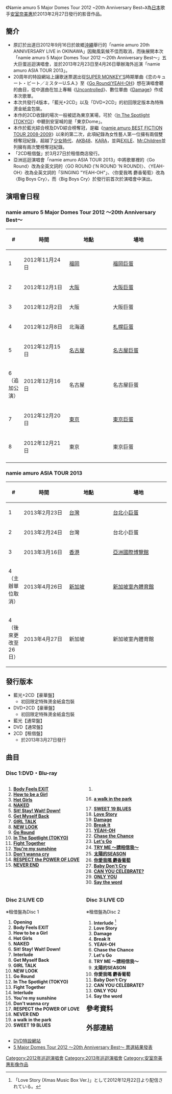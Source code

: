 {{Infobox concert tour
| concert_tour_name = Namie amuro 5 Major Domes Tour 2012 ~20th Anniversary Best~
| image =
| image_caption=
| artist = [[安室奈美惠|安室奈美惠]]
| location = [[日本|日本]]
| locations =[[日本|日本]]
| type = 全国
| album= 歷年單曲、[[Uncontrolled|Uncontrolled]]
| start_date = {{Start date|2012|11|24}}
| end_date = {{End date|2012|12|21}}
| number_of_legs = 
| number_of_shows = 8
| last_tour = [[namie_amuro_LIVE_STYLE_2011|namie amuro LIVE STYLE 2011]]<br/>（2012年）
| this_tour = '''Namie amuro 5 Major Domes Tour 2012 ~20th Anniversary Best~'''<br/>（2013年）
| next_tour = [[namie_amuro_FEEL_tour_2013|namie amuro FEEL tour 2013]]
}}
{{Infobox Album
| Name = namie amuro 5 Major Domes Tour 2012 〜20th Anniversary Best〜
| Type           = video
| Artist         = [[安室奈美惠|安室奈美惠]]
| Released       = 2013年2月27日
| Recorded       = 2012年12月1日・2日<br />（[[大阪巨蛋|京瓷大阪巨蛋]]）
| Genre          = [[J-POP|J-POP]]、[[R&B|R&B]]、[[舞曲|舞曲]]、[[流行電音|流行電音]]
| Length         = 142分（Disc 1）<br />76分57秒（Disc 2）
| Label          = [[avex_trax|avex trax]]
| Producer       = 
| Reviews        = 
| Chart position = * 週間第1名（[[公信榜|公信榜]]・DVD音樂）
* 週間第1名（公信榜・DVD綜合、藍光綜合）
| Certification  = *白金([[日本唱片協會|日本唱片協會]])
| Last album     = [[namie_amuro_LIVE_STYLE_2011|namie amuro LIVE STYLE 2011]]<br />（2011年）
| This album     = '''namie amuro 5 Major Domes Tour 2012 〜20th Anniversary Best〜'''<br />（2013年）
| Next album     = [[namie_amuro_FEEL_tour_2013|namie amuro FEEL tour 2013]]<br />（2014年）
}}
{{Infobox Album
| Name           = namie amuro 5 Major Domes Tour 2012 〜20th Anniversary Best〜
| Type           = live
| Artist         = [[安室奈美惠|安室奈美惠]]
| Released       = 2013年3月27日
| Recorded       = 2012年
| Genre          = [[J-POP|J-POP]]、[[R&B|R&B]]、[[舞曲|舞曲]]、[[流行電音|流行電音]]
| Length         = 76分57秒（Disc 1）
| Label          = [[avex_trax|avex trax]]
| Producer       = 
| Reviews        = 
| Chart position = 
| Certification  = 
| Last album     = [[namie_amuro_LIVE_STYLE_2011|namie amuro LIVE STYLE 2011]]<br />（2011年）
| This album     = '''namie amuro 5 Major Domes Tour 2012 〜20th Anniversary Best〜'''<br />（2013年）
| Next album     = [[FEEL_(安室奈美惠專輯)|FEEL]]<br />（2013年）
| Misc           = 
}}

《Namie amuro 5 Major Domes Tour 2012 ~20th Anniversary Best~》為[[日本|日本]]歌手[[安室奈美惠|安室奈美惠]]於2013年2月27日發行的影音作品。

==簡介==
*原訂於出道日2012年9月16日於故鄉[[沖繩|沖繩]]舉行的「namie amuro 20th ANNIVERSARY LIVE in OKINAWA」因颱風氣候不佳而取消，而後展開本次「namie amuro 5 Major Domes Tour 2012 〜20th Anniversary Best〜」五大巨蛋巡迴演唱會，並於2013年2月23日至4月26日舉辦海外巡演「namie amuro ASIA TOUR 2013」。
*20周年的特設網站上讓歌迷票選出從[[SUPER_MONKEY'S|SUPER MONKEY'S]]時期單曲《恋のキュート・ビート／ミスターU.S.A.》至《[[Go_Round/YEAH-OH|Go Round/YEAH-OH]]》想在演唱會聽的曲目，從中選曲在加上專輯《[[Uncontrolled|Uncontrolled]]》、數位單曲《[[Damage|Damage]]》作成本次歌單。
*本次共發行4版本，「藍光+2CD」以及「DVD+2CD」的初回限定版本為特殊燙金紙盒包裝。
*本作的2CD收錄的場次一般被認為東京某場，可於〈[[Uncontrolled|In The Spotlight (TOKYO)]]〉中聽到安室喊的是「東京Dome」。
*本作於藍光綜合榜及DVD綜合榜奪冠，是繼《[[namie_amuro_BEST_FICTION_TOUR_2008-2009|namie amuro BEST FICTION TOUR 2008-2009]]》以來的第二次，此項紀錄為女性藝人第一位擁有兩個雙榜奪冠紀錄，超越了[[少女時代|少女時代]]、[[AKB48|AKB48]]、[[KARA|KARA]]，並與[[EXILE|EXILE]]、[[Mr.Children|Mr.Children]]並列擁有兩次雙榜奪冠紀錄。
*「2CD租借盤」於3月27日於租借商店發行。
*亞洲巡迴演唱會「namie amuro ASIA TOUR 2013」中將歌單裡的〈Go Round〉改為全英文詞的〈GO ROUND ('N ROUND 'N ROUND)〉、〈YEAH-OH〉改為全英文詞的「SINGING "YEAH-OH"」、〈你愛我嗎 麝香葡萄〉改為〈Big Boys Cry〉，而〈Big Boys Cry〉於發行前首次於演唱會中演出。

==演唱會日程==
===namie amuro 5 Major Domes Tour 2012 〜20th Anniversary Best〜===
{| class="wikitable"
!#	  
!width="150" rowspan="1"|時間	 
!width="150" rowspan="1"|地點
!width="200" rowspan="1"|場地	 	 
|- bgcolor="#F0F8FF"
|1
|2012年11月24日
|[[福岡|福岡]]
|[[福岡巨蛋|福岡巨蛋]]
|- bgcolor="#F0F8FF"
|2
|2012年12月1日
|[[大阪市|大阪]]
|[[大阪巨蛋|大阪巨蛋]]
|- bgcolor="#F0F8FF"
|3
|2012年12月2日
|大阪
|大阪巨蛋
|- bgcolor="#F0F8FF"
|4
|2012年12月8日
|北海道
|[[札幌巨蛋|札幌巨蛋]]
|- bgcolor="#F0F8FF"
|5
|2012年12月15日
|[[名古屋|名古屋]]
|[[名古屋巨蛋|名古屋巨蛋]]
|- bgcolor="#F0F8FF"
|6（追加公演）
|2012年12月16日
|名古屋
|名古屋巨蛋
|- bgcolor="#F0F8FF"
|7
|2012年12月20日
|[[東京|東京]]
|[[東京巨蛋|東京巨蛋]]
|- bgcolor="#F0F8FF"
|8
|2012年12月21日
|東京
|東京巨蛋
|- bgcolor="#F0F8FF"
|}

===namie amuro ASIA TOUR 2013===
{| class="wikitable"
!#	  
!width="150" rowspan="1"|時間	 
!width="150" rowspan="1"|地點
!width="200" rowspan="1"|場地	 	 
|- bgcolor="#F0F8FF"
|1
|2013年2月23日
|[[台灣|台灣]]
|[[台北小巨蛋|台北小巨蛋]]
|- bgcolor="#F0F8FF"
|2
|2013年2月24日
|台灣
|台北小巨蛋
|- bgcolor="#F0F8FF"
|3
|2013年3月16日
|[[香港|香港]]
|[[亞洲國際博覽館|亞洲國際博覽館]]
|- bgcolor="#F0F8FF"
|4（主辦單位取消）
|2013年4月26日
|[[新加坡|新加坡]]
|[[新加坡室內體育館|新加坡室內體育館]]
|- bgcolor="#F0F8FF"
|4（後來更改至26日）
|2013年4月27日
|新加坡
|新加坡室內體育館
|}

==發行版本==
*藍光+2CD【豪華盤】
**初回限定特殊燙金紙盒包裝
*DVD+2CD【豪華盤】
**初回限定特殊燙金紙盒包裝
*藍光【通常盤】
*DVD【通常盤】
*2CD【租借盤】
**於2013年3月27日發行

==曲目==
=== Disc 1:DVD・Blu-ray ===
<div style="float:left; width:50%">
# '''[[Body_Feels_EXIT|Body Feels EXIT]]'''
# '''[[How_to_be_a_Girl|How to be a Girl]]'''
# '''[[Uncontrolled|Hot Girls]]'''
# '''[[NAKED/Fight_Together/Tempest|NAKED]]'''
# '''[[Sit!_Stay!_Wait!_Down!/Love_Story|Sit! Stay! Wait! Down!]]'''
# '''[[Break_It/Get_Myself_Back|Get Myself Back]]'''
# '''[[GIRL_TALK/the_SPEED_STAR|GIRL TALK]]'''
# '''[[60s_70s_80s|NEW LOOK]]'''
# '''[[Go_Round/YEAH-OH|Go Round]]'''
# '''[[Uncontrolled|In The Spotlight (TOKYO)]]'''
# '''[[NAKED/Fight_Together/Tempest|Fight Together]]'''
# '''[[You're_my_sunshine|You're my sunshine]]'''
# '''[[Don't_wanna_cry|Don't wanna cry]]'''
# '''[[RESPECT_the_POWER_OF_LOVE|RESPECT the POWER OF LOVE]]'''
# '''[[NEVER_END|NEVER END]]'''
</div>
<div style="float:left; width:50%">
#<li value=16> '''[[a_walk_in_the_park|a walk in the park]]'''
# '''[[SWEET_19_BLUES_(曲)|SWEET 19 BLUES]]'''
# '''[[Sit!_Stay!_Wait!_Down!/Love_Story|Love Story]]'''
# '''[[Damage|Damage]]'''
# '''[[Break_It/Get_Myself_Back|Break It]]'''
# '''[[Go_Round/YEAH-OH|YEAH-OH]]'''
# '''[[Chase_the_Chance|Chase the Chance]]'''
# '''[[Uncontrolled|Let's Go]]'''
# '''[[TRY_ME_〜請相信我〜|TRY ME 〜請相信我〜]]'''
# '''[[太陽的SEASON|太陽的SEASON]]'''
# '''[[你愛我嗎_麝香葡萄|你愛我嗎 麝香葡萄]]'''
# '''[[Baby_Don't_Cry|Baby Don't Cry]]'''
# '''[[CAN_YOU_CELEBRATE?|CAN YOU CELEBRATE?]]'''
# '''[[Uncontrolled|ONLY YOU]]'''
# '''[[Say_the_word|Say the word]]'''
</div>
{{clear}}

<div style="float:left; width:50%">

=== Disc 2:LIVE CD ===
※租借盤為Disc 1
# '''Opening'''
# '''Body Feels EXIT'''
# '''How to be a Girl'''
# '''Hot Girls'''
# '''NAKED'''
# '''Sit! Stay! Wait! Down!'''
# '''Interlude'''
# '''Get Myself Back'''
# '''GIRL TALK'''
# '''NEW LOOK'''
# '''Go Round'''
# '''In The Spotlight (TOKYO)'''
# '''Fight Together'''
# '''Interlude'''
# '''You're my sunshine'''
# '''Don't wanna cry'''
# '''RESPECT the POWER OF LOVE'''
# '''NEVER END'''
# '''a walk in the park'''
# '''SWEET 19 BLUES'''
</div>
<div style="float:left; width:50%">

=== Disc 3:LIVE CD ===
※租借盤為Disc 2
# '''Interlude''' <ref>「Love Story (Xmas Music Box Ver.)」として2012年12月22日より配信されている。</ref>
# '''Love Story'''
# '''Damage'''
# '''Break It'''
# '''YEAH-OH'''
# '''Chase the Chance'''
# '''Let's Go'''
# '''TRY ME 〜請相信我〜'''
# '''太陽的SEASON'''
# '''你愛我嗎 麝香葡萄'''
# '''Baby Don't Cry'''
# '''CAN YOU CELEBRATE?'''
# '''ONLY YOU'''
# '''Say the word'''
</div>
{{clear}}

==參考資料==
<references/>

==外部連結==
* [https://web.archive.org/web/20130210004747/http://www.avexnet.or.jp/amuro/domes_tour2012_dvd/index.html DVD特設網站]
* [https://web.archive.org/web/20130424022906/http://namieamuro.jp/20thbest/ 5 Major Domes Tour 2012 〜20th Anniversary Best〜 票選結果發表]
{{安室奈美惠}}

[[Category:2012年巡迴演唱會|Category:2012年巡迴演唱會]]
[[Category:2013年巡迴演唱會|Category:2013年巡迴演唱會]]
[[Category:安室奈美惠影像作品|Category:安室奈美惠影像作品]]